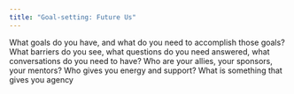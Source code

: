 ```yaml
---
title: "Goal-setting: Future Us"
---
```


What goals do you have, and what do you need to accomplish those goals? What barriers do you see, what questions do you need answered, what conversations do you need to have? Who are your allies, your sponsors, your mentors? Who gives you energy and support? What is something that gives you agency
